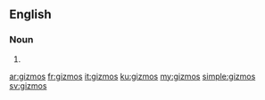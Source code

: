 ==English==

===Noun===
{{head|en|noun plural form}}

# {{plural of|gizmo|lang=en}}

[[ar:gizmos]]
[[fr:gizmos]]
[[it:gizmos]]
[[ku:gizmos]]
[[my:gizmos]]
[[simple:gizmos]]
[[sv:gizmos]]